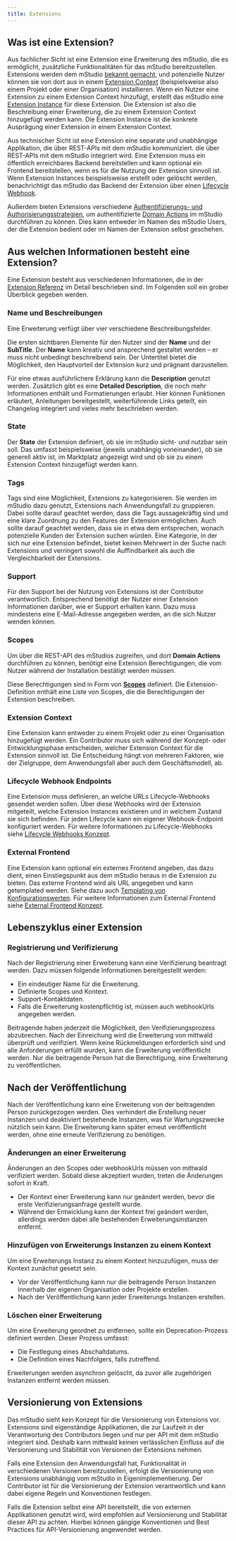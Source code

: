```yaml
---
title: Extensions
---
```



## Was ist eine Extension?

Aus fachlicher Sicht ist eine Extension eine Erweiterung des mStudio, die es ermöglicht,
zusätzliche Funktionalitäten für das mStudio bereitzustellen.
Extensions werden dem mStudio [bekannt gemacht](../../how-to/create-extension), und potenzielle Nutzer können sie von dort aus in einem [Extension Context](../../glossary#extension-context) (beispielsweise also einem Projekt oder einer Organisation) installieren.
Wenn ein Nutzer eine Extension zu einem Extension Context hinzufügt, erstellt das mStudio eine [Extension Instance](../../glossary#extension-instance) für diese Extension.
Die Extension ist also die Beschreibung einer Erweiterung, die zu einem Extension Context hinzugefügt werden kann.
Die Extension Instance ist die konkrete Ausprägung einer Extension in einem Extension Context.

Aus technischer Sicht ist eine Extension eine separate und unabhängige Applikation, die über REST-APIs mit dem mStudio kommuniziert.
die über REST-APIs mit dem mStudio integriert wird.
Eine Extension muss ein öffentlich erreichbares Backend bereitstellen und kann optional ein Frontend bereitstellen,
wenn es für die Nutzung der Extension sinnvoll ist.
Wenn Extension Instances beispielsweise erstellt oder gelöscht werden, benachrichtigt das mStudio das Backend der Extension über einen [Lifecycle Webhook](../concepts/lifecycle-webhooks).

Außerdem bieten Extensions verschiedene [Authentifizierungs- und Authorisierungsstrategien](../concepts/authentication),
um authentifizierte [Domain Actions](../../glossary#domain-action) im mStudio durchführen zu können.
Dies kann entweder im Namen des mStudio Users, der die Extension bedient oder im Namen der Extension selbst geschehen.

## Aus welchen Informationen besteht eine Extension?

Eine Extension besteht aus verschiedenen Informationen, die in der [Extension Referenz](../../reference/extensions) im Detail beschrieben sind.
Im Folgenden soll ein grober Überblick gegeben werden.

### Name und Beschreibungen

Eine Erweiterung verfügt über vier verschiedene Beschreibungsfelder.

Die ersten sichtbaren Elemente für den Nutzer sind der **Name** und der **SubTitle**.
Der **Name** kann kreativ und ansprechend gestaltet werden – er muss nicht unbedingt beschreibend sein.
Der Untertitel bietet die Möglichkeit, den Hauptvorteil der Extension kurz und prägnant darzustellen.

Für eine etwas ausführlichere Erklärung kann die **Description** genutzt werden.
Zusätzlich gibt es eine **Detailed Description**, die noch mehr Informationen enthält und Formatierungen erlaubt.
Hier können Funktionen erläutert, Anleitungen bereitgestellt, weiterführende Links geteilt, ein Changelog integriert und vieles mehr beschrieben werden.

### State

Der **State** der Extension definiert, ob sie im mStudio sicht- und nutzbar sein soll.
Das umfasst beispielsweise (jeweils unabhängig voneinander), ob sie generell aktiv ist, im Marktplatz angezeigt wird und ob sie zu einem Extension Context hinzugefügt werden kann.

### Tags

Tags sind eine Möglichkeit, Extensions zu kategorisieren.
Sie werden im mStudio dazu genutzt, Extensions nach Anwendungsfall zu gruppieren.
Dabei sollte darauf geachtet werden, dass die Tags aussagekräftig sind und eine klare Zuordnung zu den Features der Extension ermöglichen.
Auch sollte darauf geachtet werden, dass sie in etwa dem entsprechen, wonach potenzielle Kunden der Extension suchen würden.
Eine Kategorie, in der sich nur eine Extension befindet, bietet keinen Mehrwert in der Suche nach Extensions
und verringert sowohl die Auffindbarkeit als auch die Vergleichbarkeit der Extensions.

### Support

Für den Support bei der Nutzung von Extensions ist der Contributor verantwortlich.
Entsprechend benötigt der Nutzer einer Extension Informationen darüber, wie er Support erhalten kann.
Dazu muss mindestens eine E-Mail-Adresse angegeben werden, an die sich Nutzer wenden können.

### Scopes

Um über die REST-API des mStudios zugreifen, und dort **Domain Actions** durchführen zu können, benötigt eine Extension Berechtigungen, die vom Nutzer während der Installation bestätigt werden müssen.

Diese Berechtigungen sind in Form von [**Scopes**](../concepts/scopes) definiert. Die Extension-Definition enthält eine Liste von Scopes, die die Berechtigungen der Extension beschreiben.

### Extension Context

Eine Extension kann entweder zu einem Projekt oder zu einer Organisation hinzugefügt werden.
Ein Contributor muss sich während der Konzept- oder Entwicklungsphase entscheiden, welcher Extension Context für die Extension sinnvoll ist.
Die Entscheidung hängt von mehreren Faktoren, wie der Zielgruppe, dem Anwendungsfall aber auch dem Geschäftsmodell, ab.

### Lifecycle Webhook Endpoints

Eine Extension muss definieren, an welche URLs Lifecycle-Webhooks gesendet werden sollen.
Über diese Webhooks wird der Extension mitgeteilt, welche Extension Instances existieren und in welchem Zustand sie sich befinden.
Für jeden Lifecycle kann ein eigener Webhook-Endpoint konfiguriert werden.
Für weitere Informationen zu Lifecycle-Webhooks siehe [Lifecycle Webhooks Konzept](../concepts/lifecycle-webhooks).

### External Frontend

Eine Extension kann optional ein externes Frontend angeben, das dazu dient, einen Einstiegspunkt aus dem mStudio heraus in die Extension zu bieten.
Das externe Frontend wird als URL angegeben und kann getemplated werden.
Siehe dazu auch [Templating von Konfigurationswerten](../concepts/templating).
Für weitere Informationen zum External Frontend siehe [External Frontend Konzept](../concepts/external-frontend).

## Lebenszyklus einer Extension

### Registrierung und Verifizierung

<OperationLink operation="extension-register-extension" />

Nach der Registrierung einer Erweiterung kann eine Verifizierung beantragt werden.
Dazu müssen folgende Informationen bereitgestellt werden:

- Ein eindeutiger Name für die Erweiterung.
- Definierte Scopes und Kontext.
- Support-Kontaktdaten.
- Falls die Erweiterung kostenpflichtig ist, müssen auch webhookUrls angegeben werden.

Beitragende haben jederzeit die Möglichkeit, den Verifizierungsprozess abzubrechen.
Nach der Einreichung wird die Erweiterung von mittwald überprüft und verifiziert.
Wenn keine Rückmeldungen erforderlich sind und alle Anforderungen erfüllt wurden, kann die Erweiterung veröffentlicht werden.
Nur die beitragende Person hat die Berechtigung, eine Erweiterung zu veröffentlichen.

## Nach der Veröffentlichung

Nach der Veröffentlichung kann eine Erweiterung von der beitragenden Person zurückgezogen werden.
Dies verhindert die Erstellung neuer Instanzen und deaktiviert bestehende Instanzen, was für Wartungszwecke nützlich sein kann.
Die Erweiterung kann später erneut veröffentlicht werden, ohne eine erneute Verifizierung zu benötigen.

### Änderungen an einer Erweiterung

<OperationLink operation="extension-patch-extension" />

Änderungen an den Scopes oder webhookUrls müssen von mittwald verifiziert werden.
Sobald diese akzeptiert wurden, treten die Änderungen sofort in Kraft.

- Der Kontext einer Erweiterung kann nur geändert werden, bevor die erste Verifizierungsanfrage gestellt wurde.
- Während der Entwicklung kann der Kontext frei geändert werden, allerdings werden dabei alle bestehenden Erweiterungsinstanzen entfernt.

### Hinzufügen von Erweiterungs Instanzen zu einem Kontext

Um eine Erweiterungs Instanz zu einem Kontext hinzuzufügen, muss der Kontext zunächst gesetzt sein.

- Vor der Veröffentlichung kann nur die beitragende Person Instanzen innerhalb der eigenen Organisation oder Projekte erstellen.
- Nach der Veröffentlichung kann jeder Erweiterungs Instanzen erstellen.

### Löschen einer Erweiterung

Um eine Erweiterung geordnet zu entfernen, sollte ein Deprecation-Prozess definiert werden.
Dieser Prozess umfasst:

- Die Festlegung eines Abschaltdatums.
- Die Definition eines Nachfolgers, falls zutreffend.

Erweiterungen werden asynchron gelöscht, da zuvor alle zugehörigen Instanzen entfernt werden müssen.

## Versionierung von Extensions

Das mStudio sieht kein Konzept für die Versionierung von Extensions vor.
Extensions sind eigenständige Applikationen, die zur Laufzeit in der Verantwortung des Contributors liegen
und nur per API mit dem mStudio integriert sind.
Deshalb kann mittwald keinen verlässlichen Einfluss auf die Versionierung und Stabilität von Versionen der Extensions nehmen.

Falls eine Extension den Anwendungsfall hat, Funktionalität in verschiedenen Versionen bereitzustellen,
erfolgt die Versionierung von Extensions unabhängig vom mStudio in Eigenimplementierung.
Der Contributor ist für die Versionierung der Extension verantwortlich und kann dabei eigene Regeln und Konventionen festlegen.

Falls die Extension selbst eine API bereitstellt, die von externen Applikationen genutzt wird,
wird empfohlen auf Versionierung und Stabilität dieser API zu achten.
Hierbei können gängige Konventionen und Best Practices für API-Versionierung angewendet werden.
